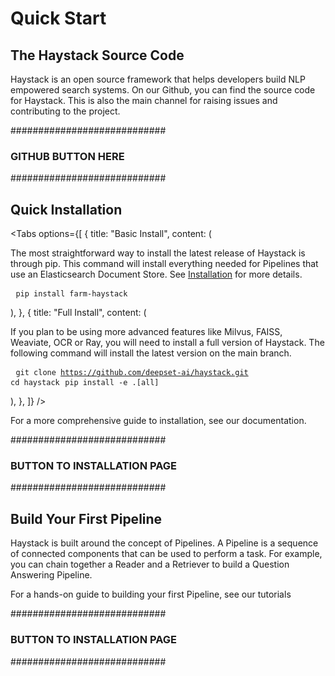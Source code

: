 # Quick Start

## The Haystack Source Code

Haystack is an open source framework that helps developers build NLP empowered search systems.
On our Github, you can find the source code for Haystack.
This is also the main channel for raising issues and contributing to the project.

############################
### GITHUB BUTTON HERE ###
############################

## Quick Installation

<Tabs
  options={[
    {
      title: "Basic Install",
      content: (
        <div>
          <p>
              The most straightforward way to install the latest release of Haystack is through pip.
              This command will install everything needed for Pipelines that use an Elasticsearch Document Store.
              See <a href="https://haystack.deepset.ai/overview/installation">Installation</a> for more details.
          </p>
          <pre>
            <code>pip install farm-haystack</code>
          </pre>
        </div>
      ),
    },
    {
      title: "Full Install",
      content: (
        <div>
          <p>
              If you plan to be using more advanced features like Milvus, FAISS, Weaviate, OCR or Ray, you will need to install a full version of Haystack.
              The following command will install the latest version on the main branch.
          </p>
          <pre>
            <code>git clone https://github.com/deepset-ai/haystack.git</code>
            <code>cd haystack</code>
            <code>pip install -e .[all]</code>
          </pre>
        </div>
      ),
    },
  ]}
/>

For a more comprehensive guide to installation, see our documentation.

############################
### BUTTON TO INSTALLATION PAGE ###
############################

## Build Your First Pipeline

Haystack is built around the concept of Pipelines. A Pipeline is a sequence of connected components that can be used to perform a task.
For example, you can chain together a Reader and a Retriever to build a Question Answering Pipeline.

For a hands-on guide to building your first Pipeline, see our tutorials

############################
### BUTTON TO INSTALLATION PAGE ###
############################